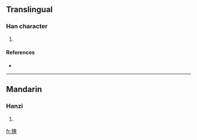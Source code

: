 ==Translingual==

===Han character===
{{Han char|rn=78|rad=歹|as=07|sn=11|four=|canj=一弓木中 (MNDL)}}

# {{defn|Han|sort=歹07}}

====References====
* {{Han ref|kx=0581.080|dkj=16475|dj=0973.180|hdz=21387.110|uh=6B90|ud=27536}}

----

==Mandarin==

===Hanzi===
{{cmn-hanzi|pin=[[sù]] ([[su4]])|wg=su<sup>4</sup>}}

# {{defn|Mandarin}}

[[fr:殐]]